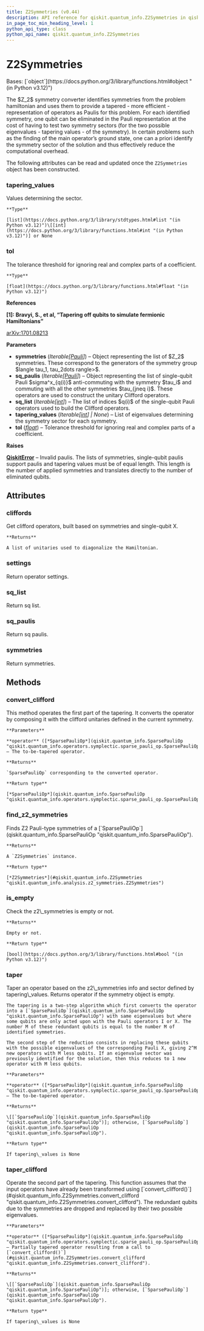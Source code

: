 ```yaml
---
title: Z2Symmetries (v0.44)
description: API reference for qiskit.quantum_info.Z2Symmetries in qiskit v0.44
in_page_toc_min_heading_level: 1
python_api_type: class
python_api_name: qiskit.quantum_info.Z2Symmetries
---
```


# Z2Symmetries

<Class id="qiskit.quantum_info.Z2Symmetries" isDedicatedPage={true} github="https://github.com/qiskit/qiskit/tree/stable/0.25/qiskit/quantum_info/analysis/z2_symmetries.py" signature="qiskit.quantum_info.Z2Symmetries(symmetries, sq_paulis, sq_list, tapering_values=None, *, tol=1e-14)" modifiers="class">
  Bases: [`object`](https://docs.python.org/3/library/functions.html#object "(in Python v3.12)")

  The \$Z\_2\$ symmetry converter identifies symmetries from the problem hamiltonian and uses them to provide a tapered - more efficient - representation of operators as Paulis for this problem. For each identified symmetry, one qubit can be eliminated in the Pauli representation at the cost of having to test two symmetry sectors (for the two possible eigenvalues - tapering values - of the symmetry). In certain problems such as the finding of the main operator’s ground state, one can a priori identify the symmetry sector of the solution and thus effectively reduce the computational overhead.

  The following attributes can be read and updated once the `Z2Symmetries` object has been constructed.

  ### tapering\_values

  <Attribute id="qiskit.quantum_info.Z2Symmetries.tapering_values">
    Values determining the sector.

    **Type**

    [list](https://docs.python.org/3/library/stdtypes.html#list "(in Python v3.12)")\[[int](https://docs.python.org/3/library/functions.html#int "(in Python v3.12)")] or None
  </Attribute>

  ### tol

  <Attribute id="qiskit.quantum_info.Z2Symmetries.tol">
    The tolerance threshold for ignoring real and complex parts of a coefficient.

    **Type**

    [float](https://docs.python.org/3/library/functions.html#float "(in Python v3.12)")
  </Attribute>

  **References**

  **\[1]: Bravyi, S., et al, “Tapering off qubits to simulate fermionic Hamiltonians”**

  [arXiv:1701.08213](https://arxiv.org/abs/1701.08213)

  **Parameters**

  *   **symmetries** (*Iterable\[*[*Pauli*](qiskit.quantum_info.Pauli "qiskit.quantum_info.Pauli")*]*) – Object representing the list of \$Z\_2\$ symmetries. These correspond to the generators of the symmetry group \$langle tau\_1, tau\_2dots rangle>\$.
  *   **sq\_paulis** (*Iterable\[*[*Pauli*](qiskit.quantum_info.Pauli "qiskit.quantum_info.Pauli")*]*) – Object representing the list of single-qubit Pauli \$sigma^x\_\{q(i)}\$ anti-commuting with the symmetry \$tau\_i\$ and commuting with all the other symmetries \$tau\_\{jneq i}\$. These operators are used to construct the unitary Clifford operators.
  *   **sq\_list** (*Iterable\[*[*int*](https://docs.python.org/3/library/functions.html#int "(in Python v3.12)")*]*) – The list of indices \$q(i)\$ of the single-qubit Pauli operators used to build the Clifford operators.
  *   **tapering\_values** (*Iterable\[*[*int*](https://docs.python.org/3/library/functions.html#int "(in Python v3.12)")*] | None*) – List of eigenvalues determining the symmetry sector for each symmetry.
  *   **tol** ([*float*](https://docs.python.org/3/library/functions.html#float "(in Python v3.12)")) – Tolerance threshold for ignoring real and complex parts of a coefficient.

  **Raises**

  [**QiskitError**](exceptions#qiskit.exceptions.QiskitError "qiskit.exceptions.QiskitError") – Invalid paulis. The lists of symmetries, single-qubit paulis support paulis and tapering values must be of equal length. This length is the number of applied symmetries and translates directly to the number of eliminated qubits.

  ## Attributes

  ### cliffords

  <Attribute id="qiskit.quantum_info.Z2Symmetries.cliffords">
    Get clifford operators, built based on symmetries and single-qubit X.

    **Returns**

    A list of unitaries used to diagonalize the Hamiltonian.
  </Attribute>

  ### settings

  <Attribute id="qiskit.quantum_info.Z2Symmetries.settings">
    Return operator settings.
  </Attribute>

  ### sq\_list

  <Attribute id="qiskit.quantum_info.Z2Symmetries.sq_list">
    Return sq list.
  </Attribute>

  ### sq\_paulis

  <Attribute id="qiskit.quantum_info.Z2Symmetries.sq_paulis">
    Return sq paulis.
  </Attribute>

  ### symmetries

  <Attribute id="qiskit.quantum_info.Z2Symmetries.symmetries">
    Return symmetries.
  </Attribute>

  ## Methods

  ### convert\_clifford

  <Function id="qiskit.quantum_info.Z2Symmetries.convert_clifford" signature="convert_clifford(operator)">
    This method operates the first part of the tapering. It converts the operator by composing it with the clifford unitaries defined in the current symmetry.

    **Parameters**

    **operator** ([*SparsePauliOp*](qiskit.quantum_info.SparsePauliOp "qiskit.quantum_info.operators.symplectic.sparse_pauli_op.SparsePauliOp")) – The to-be-tapered operator.

    **Returns**

    `SparsePauliOp` corresponding to the converted operator.

    **Return type**

    [*SparsePauliOp*](qiskit.quantum_info.SparsePauliOp "qiskit.quantum_info.operators.symplectic.sparse_pauli_op.SparsePauliOp")
  </Function>

  ### find\_z2\_symmetries

  <Function id="qiskit.quantum_info.Z2Symmetries.find_z2_symmetries" signature="find_z2_symmetries(operator)" modifiers="classmethod">
    Finds Z2 Pauli-type symmetries of a [`SparsePauliOp`](qiskit.quantum_info.SparsePauliOp "qiskit.quantum_info.SparsePauliOp").

    **Returns**

    A `Z2Symmetries` instance.

    **Return type**

    [*Z2Symmetries*](#qiskit.quantum_info.Z2Symmetries "qiskit.quantum_info.analysis.z2_symmetries.Z2Symmetries")
  </Function>

  ### is\_empty

  <Function id="qiskit.quantum_info.Z2Symmetries.is_empty" signature="is_empty()">
    Check the z2\_symmetries is empty or not.

    **Returns**

    Empty or not.

    **Return type**

    [bool](https://docs.python.org/3/library/functions.html#bool "(in Python v3.12)")
  </Function>

  ### taper

  <Function id="qiskit.quantum_info.Z2Symmetries.taper" signature="taper(operator)">
    Taper an operator based on the z2\_symmetries info and sector defined by tapering\_values. Returns operator if the symmetry object is empty.

    The tapering is a two-step algorithm which first converts the operator into a [`SparsePauliOp`](qiskit.quantum_info.SparsePauliOp "qiskit.quantum_info.SparsePauliOp") with same eigenvalues but where some qubits are only acted upon with the Pauli operators I or X. The number M of these redundant qubits is equal to the number M of identified symmetries.

    The second step of the reduction consists in replacing these qubits with the possible eigenvalues of the corresponding Pauli X, giving 2^M new operators with M less qubits. If an eigenvalue sector was previously identified for the solution, then this reduces to 1 new operator with M less qubits.

    **Parameters**

    **operator** ([*SparsePauliOp*](qiskit.quantum_info.SparsePauliOp "qiskit.quantum_info.operators.symplectic.sparse_pauli_op.SparsePauliOp")) – The to-be-tapered operator.

    **Returns**

    \[[`SparsePauliOp`](qiskit.quantum_info.SparsePauliOp "qiskit.quantum_info.SparsePauliOp")]; otherwise, [`SparsePauliOp`](qiskit.quantum_info.SparsePauliOp "qiskit.quantum_info.SparsePauliOp").

    **Return type**

    If tapering\_values is None
  </Function>

  ### taper\_clifford

  <Function id="qiskit.quantum_info.Z2Symmetries.taper_clifford" signature="taper_clifford(operator)">
    Operate the second part of the tapering. This function assumes that the input operators have already been transformed using [`convert_clifford()`](#qiskit.quantum_info.Z2Symmetries.convert_clifford "qiskit.quantum_info.Z2Symmetries.convert_clifford"). The redundant qubits due to the symmetries are dropped and replaced by their two possible eigenvalues.

    **Parameters**

    **operator** ([*SparsePauliOp*](qiskit.quantum_info.SparsePauliOp "qiskit.quantum_info.operators.symplectic.sparse_pauli_op.SparsePauliOp")) – Partially tapered operator resulting from a call to [`convert_clifford()`](#qiskit.quantum_info.Z2Symmetries.convert_clifford "qiskit.quantum_info.Z2Symmetries.convert_clifford").

    **Returns**

    \[[`SparsePauliOp`](qiskit.quantum_info.SparsePauliOp "qiskit.quantum_info.SparsePauliOp")]; otherwise, [`SparsePauliOp`](qiskit.quantum_info.SparsePauliOp "qiskit.quantum_info.SparsePauliOp").

    **Return type**

    If tapering\_values is None
  </Function>
</Class>


